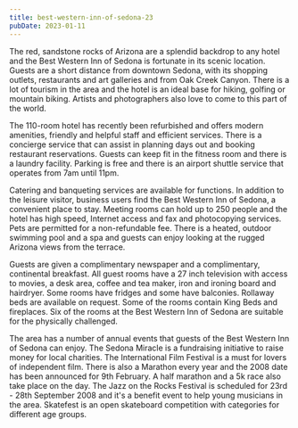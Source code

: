 ```yaml
---
title: best-western-inn-of-sedona-23
pubDate: 2023-01-11
---
```


The red, sandstone rocks of Arizona are a splendid backdrop to any hotel and the Best Western Inn of Sedona is fortunate in its scenic location. Guests are a short distance from downtown Sedona, with its shopping outlets, restaurants and art galleries and from Oak Creek Canyon. There is a lot of tourism in the area and the hotel is an ideal base for hiking, golfing or mountain biking. Artists and photographers also love to come to this part of the world.

The 110-room hotel has recently been refurbished and offers modern amenities, friendly and helpful staff and efficient services. There is a concierge service that can assist in planning days out and booking restaurant reservations. Guests can keep fit in the fitness room and there is a laundry facility. Parking is free and there is an airport shuttle service that operates from 7am until 11pm. 

Catering and banqueting services are available for functions. In addition to the leisure visitor, business users find the Best Western Inn of Sedona, a convenient place to stay. Meeting rooms can hold up to 250 people and the hotel has high speed, Internet access and fax and photocopying services. Pets are permitted for a non-refundable fee. There is a heated, outdoor swimming pool and a spa and guests can enjoy looking at the rugged Arizona views from the terrace.

Guests are given a complimentary newspaper and a complimentary, continental breakfast. All guest rooms have a 27 inch television with access to movies, a desk area, coffee and tea maker, iron and ironing board and hairdryer. Some rooms have fridges and some have balconies. Rollaway beds are available on request. Some of the rooms contain King Beds and fireplaces. Six of the rooms at the Best Western Inn of Sedona are suitable for the physically challenged.

The area has a number of annual events that guests of the Best Western Inn of Sedona can enjoy. The Sedona Miracle is a fundraising initiative to raise money for local charities. The International Film Festival is a must for lovers of independent film. There is also a Marathon every year and the 2008 date has been announced for 9th February. A half marathon and a 5k race also take place on the day. The Jazz on the Rocks Festival is scheduled for 23rd - 28th September 2008 and it's a benefit event to help young musicians in the area. Skatefest is an open skateboard competition with categories for different age groups.